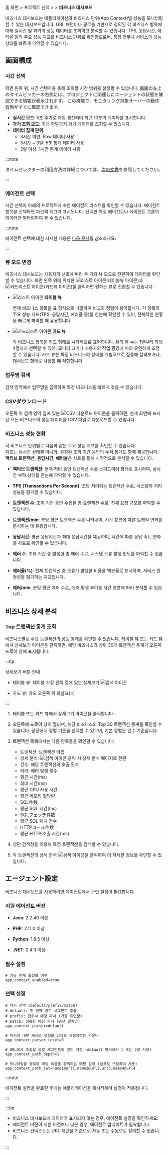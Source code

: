 홈 화면 &gt; 프로젝트 선택 &gt; <Cmdname sid="dashboard" className="uitext" /> &gt; **비즈니스 대시보드**

비즈니스 대시보드는 애플리케이션의 비즈니스 단위(App Context)별 성능을 모니터링할 수 있는 대시보드입니다.
URL 패턴이나 경로를 기반으로 정의된 각 비즈니스 항목에 대해 실시간 및 과거의 성능 데이터를 조회하고 분석할 수 있습니다.
TPS, 응답시간, 에러율 등의 주요 성능 지표를 비즈니스 단위로 확인함으로써, 특정 업무나 서비스의 성능 상태를 빠르게 파악할 수 있습니다.

## 画面構成

<ImgLang img='apm-dashboard-business.png' desc='비즈니스 대시보드' />

### 시간 선택

화면 왼쪽 위, 시간 선택자를 통해 조회할 시간 범위를 설정할 수 있습니다.
画面の左上のタイムピッカーの右側には、プロジェクトに関連したエージェントの状態を確認できる情報が表示されます。 この機能で、モニタリング対象サーバーの動作有無がすぐに確認できます。

- **실시간 모드**: 5초 주기로 자동 갱신되며 최근 10분의 데이터를 표시합니다.
- **과거 조회 모드**: 최대 한달까지 과거 데이터를 조회할 수 있습니다.
- **데이터 집계 단위**:
  - 3시간 미만: Raw 데이터 사용
  - 3시간 ~ 3일: 5분 통계 데이터 사용
  - 3일 이상: 1시간 통계 데이터 사용

:::note

タイムセレクターの利用方法の詳細については、[次の文書](usage-ui#timeselector)を参照してください。

:::

### 에이전트 선택

시간 선택자 아래의 프로젝트에 속한 에이전트 리스트를 확인할 수 있습니다. 
에이전트 항목을 선택하면 파란색 태그가 표시됩니다. 선택한 특정 에이전트나 에이전트 그룹의 데이터만 필터링하여 볼 수 있습니다.

:::note

에이전트 선택에 대한 자세한 내용은 [다음 문서](dashboard#select-agent)를 참조하세요.

:::

### 뷰 모드 변경

비즈니스 대시보드는 사용자의 선호에 따라 두 가지 뷰 모드로 전환하여 데이터를 확인할 수 있습니다. 
화면 왼쪽 위에 위치한 ![리스트 아이콘](/img/ic-list.svg)(테이블뷰 아이콘)과 ![카드리스트 아이콘](/img/ic-card-list.svg)(카드뷰 아이콘)을 클릭하면 원하는 뷰로 전환할 수 있습니다.

- ![리스트 아이콘](/img/ic-list.svg) **테이블 뷰**

    전체 비즈니스 항목을 표 형식으로 나열하여 비교와 정렬이 용이합니다.
    각 항목의 주요 성능 지표(TPS, 응답시간, 에러율 등)를 한눈에 확인할 수 있어, 전체적인 현황을 빠르게 파악할 때 유용합니다.

- ![카드리스트 아이콘](/img/ic-card-list.svg) **카드 뷰**

    각 비즈니스 항목을 카드 형태로 시각적으로 표현합니다.
    뷰의 열 수는 1열부터 최대 4열까지 선택할 수 있어, 모니터 크기나 사용자의 작업 환경에 따라 유연하게 조정할 수 있습니다.
    카드 뷰는 특정 비즈니스의 상태를 개별적으로 집중해 살펴보거나, 대시보드 형태로 사용할 때 적합합니다.

### 업무명 검색

검색 영역에서 업무명을 입력하여 특정 비즈니스를 빠르게 찾을 수 있습니다.

### CSVダウンロード

오른쪽 위 검색 영역 옆에 있는 ![CSV 다운로드 아이콘](/img/ic-csv-download-ms.svg)을 클릭하면, 현재 화면에 표시된 모든 비즈니스의 성능 데이터를 CSV 파일로 다운로드할 수 있습니다.

### 비즈니스 성능 현황

각 비즈니스 단위별로 다음과 같은 주요 성능 지표를 확인할 수 있습니다.\
지표는 실시간 상태뿐 아니라, 설정된 조회 기간 동안의 누적 통계도 함께 제공합니다.\
**액티브 트랜잭션**, **응답시간**, **에러율**은 차트를 통해 시각적으로 분석할 수 있습니다.

- **액티브 트랜잭션**: 현재 처리 중인 트랜잭션 수를 스피드미터 형태로 표시하여, 실시간 부하 상태를 한눈에 파악할 수 있습니다.

- **TPS (Transactions Per Second)**: 초당 처리되는 트랜잭션 수로, 시스템의 처리 성능을 평가할 수 있습니다.

- **트랜잭션 수**: 조회 기간 동안 수집된 총 트랜잭션 수로, 전체 요청 규모를 파악할 수 있습니다.

- **트랜잭션/min**: 분당 평균 트랜잭션 수를 나타내며, 시간 흐름에 따른 트래픽 변화를 분석하는 데 유용합니다.

- **응답시간**: 평균 응답시간과 최대 응답시간을 제공하며, 시간에 따른 응답 속도 변화를 차트로 확인할 수 있습니다.

- **에러 수**: 조회 기간 중 발생한 총 에러 수로, 시스템 오류 발생 빈도를 파악할 수 있습니다.

- **에러율(%)**: 전체 트랜잭션 중 오류가 발생한 비율을 백분율로 표시하며, 서비스 안정성을 평가하는 지표입니다.

- **에러/min**: 분당 평균 에러 수로, 에러 발생 추이를 시간 흐름에 따라 분석할 수 있습니다.

## 비즈니스 상세 분석

### Top 트랜잭션 통계 조회

비즈니스별로 주요 트랜잭션의 성능 통계를 확인할 수 있습니다. 테이블 뷰 또는 카드 뷰에서 상세보기 아이콘을 클릭하면, 해당 비즈니스의 상위 30개 트랜잭션 통계가 오른쪽 드로어 창에 표시됩니다.

:::tip

상세보기 버튼 안내 

- 테이블 뷰: 테이블 가장 왼쪽 열에 있는 상세보기 ![검색 아이콘](/img/ic-pageview.svg)

- 카드 뷰: 카드 오른쪽 위 화살표(>)

:::

1. 테이블 또는 카드 뷰에서 상세보기 아이콘을 클릭합니다.

2. 오른쪽에 드로어 창이 열리며, 해당 비즈니스의 Top 30 트랜잭션 통계를 확인할 수 있습니다.
   상단에서 정렬 기준을 선택할 수 있으며, 기본 정렬은 건수 기준입니다.

3. 트랜잭션 목록에서는 다음 항목들을 확인할 수 있습니다:

   - 트랜잭션: 트랜잭션 이름
   - 상세 분석: ![검색 아이콘](/img/ic-pageview.svg) 클릭 시 상세 분석 페이지로 전환
   - 건수: 해당 트랜잭션의 호출 횟수
   - 에러: 에러 발생 횟수
   - 평균 시간(ms)
   - 최대 시간(ms)
   - 평균 CPU 사용 시간
   - 평균 메모리 할당량
   - SQL件数
   - 평균 SQL 시간(ms)
   - SQLフェッチ件数
   - 평균 SQL 패치 건수
   - HTTPコール件数
   - 평균 HTTP 호출 시간(ms)

4. 상단 검색창을 이용해 특정 트랜잭션을 검색할 수 있습니다.

5. 각 트랜잭션의 상세 분석 ![검색 아이콘](/img/ic-pageview.svg)을 클릭하여 더 자세한 정보를 확인할 수 있습니다.

## エージェント設定

비즈니스 대시보드를 사용하려면 에이전트에서 관련 설정이 필요합니다.

### 지원 에이전트 버전

<InDoc product="java">

- **Java**: 2.2.40 이상

</InDoc>

<InDoc product="php">

- **PHP**: 2.11.0 이상

</InDoc>

<InDoc product="python">

- **Python**: 1.8.5 이상

</InDoc>

<InDoc product="dotnet">

- **.NET**: 2.4.3 이상

</InDoc>

### 필수 설정

```
# 기능 전체 활성화 여부
app_context_enabled=true
```

### 선택 설정

```
# 파서 선택 (default/prefix/match)
# default: 첫 번째 경로 세그먼트 추출
# prefix: 접두사 매칭 파서 (가장 유연함)
# match: 정확한 매칭 파서 (완전 일치만)
app_context_parser=default

# 파서의 내부 캐시와 설정을 강제로 재설정하는 카운터
app_context_parser_reset=0

# URL에서 추출할 경로 세그먼트의 깊이 지정 (default 파서에서 1 또는 2로 사용)
app_context_path_depth=1

# 모니터링할 경로와 해당 이름을 정의하는 매핑 설정 (쉼표로 구분하여 사용)
app_context_path_set=name1@url1,name2@url2,url3,name4@url4
```

:::note

에이전트 설정을 완료한 후에는 애플리케이션을 재시작해야 설정이 적용됩니다.

:::

:::tip

- 비즈니스 대시보드에 데이터가 표시되지 않는 경우, 에이전트 설정을 확인하세요.
- 에이전트 버전이 지원 버전보다 낮은 경우, 에이전트 업데이트가 필요합니다.
- 비즈니스 컨텍스트는 URL 패턴을 기준으로 자동 또는 수동으로 정의할 수 있습니다.

:::
